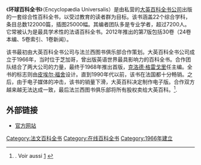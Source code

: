 《'''环球百科全书'''》（Encyclopædia Universalis）是由私营的[[大英百科全书公司|大英百科全书公司]]出版的一套综合性百科全书，以受过教育的读者群为目标。该书涵盖22个综合学科，条目总数122000篇，插图25000幅。其编者团队多是专业学者，超过7200人。它常被认为是最具学术性的法语百科全书。2012年推出的第7版包括30卷（24卷本编、5卷索引、1卷新闻）。

该书最初由大英百科全书公司与法兰西图书俱乐部合作策划。大英百科全书公司成立于1966年，当时位于芝加哥，曾出版英语世界最具影响力的百科全书。合作团队结合了两大公司的力量，最终于1968年推出首版，[[克洛德·格雷戈里|克洛德·格雷戈里]]任主编。全书的标志则由[[皮埃尔·福舍|皮埃尔·福舍]]设计。直到1990年代以前，该书在法国都十分畅销。之后，由于电子媒体的冲击，该书的销量下滑，大英百科决定制作电子版。合作双方越来越无法达成一致，最后法兰西图书俱乐部将所有股权卖给大英百科。<ref>{{cite web |url=http://encyclopaediauniversalis.blogspirit.com/ |title=存档副本 |accessdate=2014-11-04 |deadurl=yes |archiveurl=https://web.archive.org/web/20141104141859/http://encyclopaediauniversalis.blogspirit.com/ |archivedate=2014-11-04 }}. Voir aussi [http://www.acrimed.org/article1763.html] {{Wayback|url=http://www.acrimed.org/article1763.html |date=20141104152759 }}</ref>.

== 外部链接 ==
* [http://www.universalis.fr/ 官方网站] {{Wayback|url=http://www.universalis.fr/ |date=20110228153304 }}

[[Category:法文百科全书|Category:法文百科全书]]
[[Category:在线百科全书|Category:在线百科全书]]
[[Category:1966年建立|Category:1966年建立]]